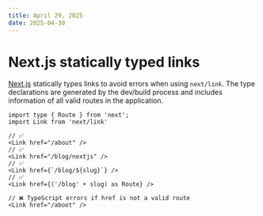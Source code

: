 ```yaml
---
title: April 29, 2025
date: 2025-04-30
---
```


# Next.js statically typed links

[Next.js](https://beta.nextjs.org/docs/configuring/typescript#statically-typed-links) statically types links to avoid errors when using `next/link`. The type declarations are generated by the dev/build process and includes information of all valid routes in the application.

```tsx
import type { Route } from 'next';
import Link from 'next/link'

// ✅
<Link href="/about" />
// ✅
<Link href="/blog/nextjs" />
// ✅
<Link href={`/blog/${slug}`} />
// ✅
<Link href={('/blog' + slug) as Route} />

// ❌ TypeScript errors if href is not a valid route
<Link href="/aboot" />
```


